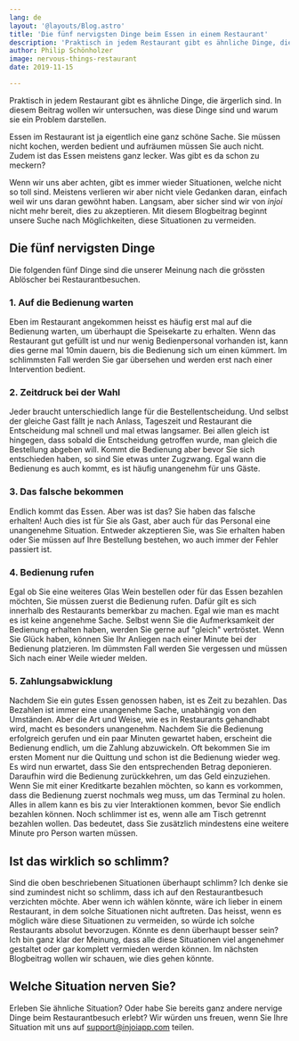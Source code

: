 ```yaml
---
lang: de
layout: '@layouts/Blog.astro'
title: 'Die fünf nervigsten Dinge beim Essen in einem Restaurant'
description: 'Praktisch in jedem Restaurant gibt es ähnliche Dinge, die ärgerlich sind. In diesem Beitrag wollen wir untersuchen, was diese Dinge sind und warum sie ein Problem darstellen.'
author: Philip Schönholzer
image: nervous-things-restaurant
date: 2019-11-15

---
```


Praktisch in jedem Restaurant gibt es ähnliche Dinge, die ärgerlich sind. In diesem Beitrag wollen wir untersuchen, was diese Dinge sind und warum sie ein Problem darstellen.

Essen im Restaurant ist ja eigentlich eine ganz schöne Sache. Sie müssen nicht kochen, werden bedient und aufräumen müssen Sie auch nicht. Zudem ist das Essen meistens ganz lecker. Was gibt es da schon zu meckern?

Wenn wir uns aber achten, gibt es immer wieder Situationen, welche nicht so toll sind. Meistens verlieren wir aber nicht viele Gedanken daran, einfach weil wir uns daran gewöhnt haben. Langsam, aber sicher sind wir von <i>injoi</i> nicht mehr bereit, dies zu akzeptieren. Mit diesem Blogbeitrag beginnt unsere Suche nach Möglichkeiten, diese Situationen zu vermeiden.

## Die fünf nervigsten Dinge

Die folgenden fünf Dinge sind die unserer Meinung nach die grössten Ablöscher bei Restaurantbesuchen.

### 1. Auf die Bedienung warten

Eben im Restaurant angekommen heisst es häufig erst mal auf die Bedienung warten, um überhaupt die Speisekarte zu erhalten. Wenn das Restaurant gut gefüllt ist und nur wenig Bedienpersonal vorhanden ist, kann dies gerne mal 10min dauern, bis die Bedienung sich um einen kümmert. Im schlimmsten Fall werden Sie gar übersehen und werden erst nach einer Intervention bedient.

### 2. Zeitdruck bei der Wahl

Jeder braucht unterschiedlich lange für die Bestellentscheidung. Und selbst der gleiche Gast fällt je nach Anlass, Tageszeit und Restaurant die Entscheidung mal schnell und mal etwas langsamer. Bei allen gleich ist hingegen, dass sobald die Entscheidung getroffen wurde, man gleich die Bestellung abgeben will. Kommt die Bedienung aber bevor Sie sich entschieden haben, so sind Sie etwas unter Zugzwang. Egal wann die Bedienung es auch kommt, es ist häufig unangenehm für uns Gäste.

### 3. Das falsche bekommen

Endlich kommt das Essen. Aber was ist das? Sie haben das falsche erhalten! Auch dies ist für Sie als Gast, aber auch für das Personal eine unangenehme Situation. Entweder akzeptieren Sie, was Sie erhalten haben oder Sie müssen auf Ihre Bestellung bestehen, wo auch immer der Fehler passiert ist.

### 4. Bedienung rufen

Egal ob Sie eine weiteres Glas Wein bestellen oder für das Essen bezahlen möchten, Sie müssen zuerst die Bedienung rufen. Dafür gilt es sich innerhalb des Restaurants bemerkbar zu machen. Egal wie man es macht es ist keine angenehme Sache. Selbst wenn Sie die Aufmerksamkeit der Bedienung erhalten haben, werden Sie gerne auf \"gleich\" vertröstet. Wenn Sie Glück haben, können Sie Ihr Anliegen nach einer Minute bei der Bedienung platzieren. Im dümmsten Fall werden Sie vergessen und müssen Sich nach einer Weile wieder melden.

### 5. Zahlungsabwicklung

Nachdem Sie ein gutes Essen genossen haben, ist es Zeit zu bezahlen. Das Bezahlen ist immer eine unangenehme Sache, unabhängig von den Umständen. Aber die Art und Weise, wie es in Restaurants gehandhabt wird, macht es besonders unangenehm. Nachdem Sie die Bedienung erfolgreich gerufen und ein paar Minuten gewartet haben, erscheint die Bedienung endlich, um die Zahlung abzuwickeln. Oft bekommen Sie im ersten Moment nur die Quittung und schon ist die Bedienung wieder weg. Es wird nun erwartet, dass Sie den entsprechenden Betrag deponieren. Daraufhin wird die Bedienung zurückkehren, um das Geld einzuziehen. Wenn Sie mit einer Kreditkarte bezahlen möchten, so kann es vorkommen, dass die Bedienung zuerst nochmals weg muss, um das Terminal zu holen. Alles in allem kann es bis zu vier Interaktionen kommen, bevor Sie endlich bezahlen können. Noch schlimmer ist es, wenn alle am Tisch getrennt bezahlen wollen. Das bedeutet, dass Sie zusätzlich mindestens eine weitere Minute pro Person warten müssen.

## Ist das wirklich so schlimm?

Sind die oben beschriebenen Situationen überhaupt schlimm? Ich denke sie sind zumindest nicht so schlimm, dass ich auf den Restaurantbesuch verzichten möchte. Aber wenn ich wählen könnte, wäre ich lieber in einem Restaurant, in dem solche Situationen nicht auftreten. Das heisst, wenn es möglich wäre diese Situationen zu vermeiden, so würde ich solche Restaurants absolut bevorzugen. Könnte es denn überhaupt besser sein? Ich bin ganz klar der Meinung, dass alle diese Situationen viel angenehmer gestaltet oder gar komplett vermieden werden können. Im nächsten Blogbeitrag wollen wir schauen, wie dies gehen könnte.

## Welche Situation nerven Sie?

Erleben Sie ähnliche Situation? Oder habe Sie bereits ganz andere nervige Dinge beim Restaurantbesuch erlebt? Wir würden uns freuen, wenn Sie Ihre Situation mit uns auf support@injoiapp.com teilen.
